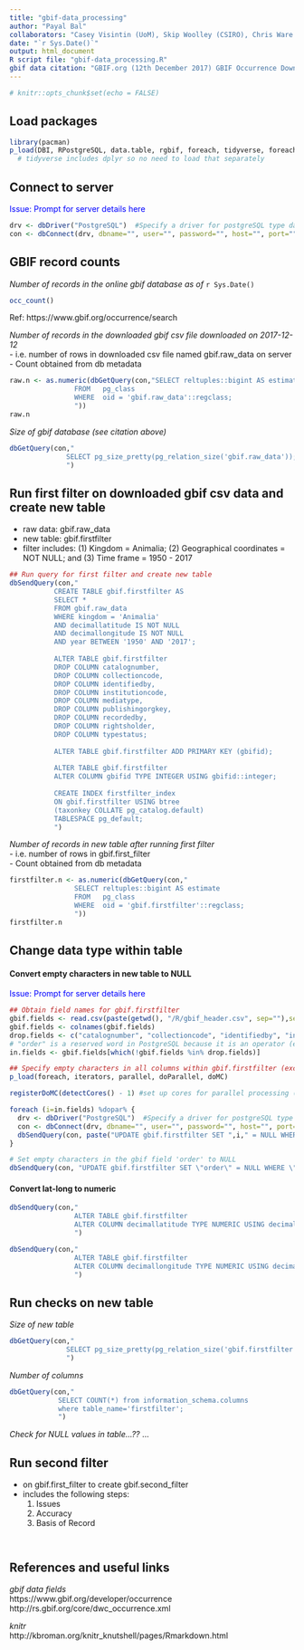 ```yaml
---
title: "gbif-data_processing"
author: "Payal Bal"
collaborators: "Casey Visintin (UoM), Skip Woolley (CSIRO), Chris Ware (CSIRO)"
date: "`r Sys.Date()`"
output: html_document
R script file: "gbif-data_processing.R"
gbif data citation: "GBIF.org (12th December 2017) GBIF Occurrence Download https://doi.org/10.15468/dl.kaciwi"
---
```


<!-- Specify global options for code chunks -->
```r
# knitr::opts_chunk$set(echo = FALSE)
```



## Load packages
```r
library(pacman)
p_load(DBI, RPostgreSQL, data.table, rgbif, foreach, tidyverse, foreach, iterators, parallel, doParallel, doMC) 
  # tidyverse includes dplyr so no need to load that separately
```



## Connect to server
<span style="color:blue">Issue: Prompt for server details here</span>
```r
drv <- dbDriver("PostgreSQL")  #Specify a driver for postgreSQL type database
con <- dbConnect(drv, dbname="", user="", password="", host="", port="")
```



## GBIF record counts
*Number of records in the online gbif database as of* `r Sys.Date()`
```r
occ_count()
```
Ref: https://www.gbif.org/occurrence/search
 
*Number of records in the downloaded gbif csv file downloaded on 2017-12-12*<br/>
  - i.e. number of rows in downloaded csv file named gbif.raw_data on server<br/>
  - Count obtained from db metadata 
```r
raw.n <- as.numeric(dbGetQuery(con,"SELECT reltuples::bigint AS estimate
                FROM   pg_class
                WHERE  oid = 'gbif.raw_data'::regclass;
                "))
raw.n
```

*Size of gbif database (see citation above)*
```r
dbGetQuery(con,"
              SELECT pg_size_pretty(pg_relation_size('gbif.raw_data'));
              ")
```


## Run first filter on downloaded gbif csv data and create new table
  - raw data: gbif.raw_data
  - new table: gbif.firstfilter
  - filter includes: (1) Kingdom = Animalia; (2) Geographical coordinates = NOT NULL; and (3) Time frame = 1950 - 2017

```r
## Run query for first filter and create new table
dbSendQuery(con,"
           CREATE TABLE gbif.firstfilter AS
           SELECT *
           FROM gbif.raw_data
           WHERE kingdom = 'Animalia'
           AND decimallatitude IS NOT NULL
           AND decimallongitude IS NOT NULL
           AND year BETWEEN '1950' AND '2017';
           
           ALTER TABLE gbif.firstfilter 
           DROP COLUMN catalognumber,
           DROP COLUMN collectioncode,
           DROP COLUMN identifiedby,
           DROP COLUMN institutioncode,
           DROP COLUMN mediatype,
           DROP COLUMN publishingorgkey,
           DROP COLUMN recordedby,
           DROP COLUMN rightsholder,
           DROP COLUMN typestatus;
           
           ALTER TABLE gbif.firstfilter ADD PRIMARY KEY (gbifid);
           
           ALTER TABLE gbif.firstfilter 
           ALTER COLUMN gbifid TYPE INTEGER USING gbifid::integer;
           
           CREATE INDEX firstfilter_index
           ON gbif.firstfilter USING btree
           (taxonkey COLLATE pg_catalog.default)
           TABLESPACE pg_default;
           ") 
```

*Number of records in new table after running first filter* <br/>
  - i.e. number of rows in gbif.first_filter<br/>
  - Count obtained from db metadata
```r
firstfilter.n <- as.numeric(dbGetQuery(con,"
                SELECT reltuples::bigint AS estimate
                FROM   pg_class
                WHERE  oid = 'gbif.firstfilter'::regclass;
                "))
firstfilter.n
```


## Change data type within table
#### Convert empty characters in new table to NULL
<span style="color:blue">Issue: Prompt for server details here</span>

```r
## Obtain field names for gbif.firstfilter
gbif.fields <- read.csv(paste(getwd(), "/R/gbif_header.csv", sep=""),sep="\t")
gbif.fields <- colnames(gbif.fields)
drop.fields <- c("catalognumber", "collectioncode", "identifiedby", "institutioncode", "mediatype", "publishingorgkey", "recordedby", "rightsholder", "typestatus", "order")
# "order" is a reserved word in PostgreSQL because it is an operator (e.g. ORDER BY x). Unfortunately, GBIF also uses this as a field name. So it doesn't work in the foreach loop. Instead, it needs to be run as separate query. 
in.fields <- gbif.fields[which(!gbif.fields %in% drop.fields)]

## Specify empty characters in all columns within gbif.firstfilter (except order) as NULL
p_load(foreach, iterators, parallel, doParallel, doMC)

registerDoMC(detectCores() - 1) #set up cores for parallel processing (72-1)

foreach (i=in.fields) %dopar% { 
  drv <- dbDriver("PostgreSQL")  #Specify a driver for postgreSQL type database
  con <- dbConnect(drv, dbname="", user="", password="", host="", port="")
  dbSendQuery(con, paste("UPDATE gbif.firstfilter SET ",i," = NULL WHERE ",i,"::char = '';", sep=""))
}

# Set empty characters in the gbif field 'order' to NULL
dbSendQuery(con, "UPDATE gbif.firstfilter SET \"order\" = NULL WHERE \"order\"::char = '';")
```


#### Convert lat-long to numeric
```r
dbSendQuery(con,"
                ALTER TABLE gbif.firstfilter 
                ALTER COLUMN decimallatitude TYPE NUMERIC USING decimallatitude::numeric
                ")

dbSendQuery(con,"
                ALTER TABLE gbif.firstfilter 
                ALTER COLUMN decimallongitude TYPE NUMERIC USING decimallongitude::numeric
                ")
```

## Run checks on new table
*Size of new table*
```r
dbGetQuery(con,"
              SELECT pg_size_pretty(pg_relation_size('gbif.firstfilter'));
              ")
```

*Number of columns*
```r
dbGetQuery(con,"
            SELECT COUNT(*) from information_schema.columns
            where table_name='firstfilter';
            ")
```

*Check for NULL values in table...??*
...





## Run second filter
  - on gbif.first_filter to create gbif.second_filter
  - includes the following steps:
    1. Issues
    2. Accuracy
    3. Basis of Record
    
    
```r

```


```r

```


## References and useful links
*gbif data fields* <br/>
https://www.gbif.org/developer/occurrence <br/>
http://rs.gbif.org/core/dwc_occurrence.xml

*knitr* <br/>
http://kbroman.org/knitr_knutshell/pages/Rmarkdown.html
